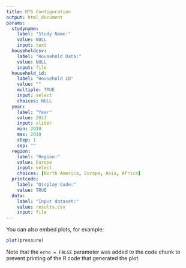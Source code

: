 ```yaml
---
title: HTS Configuration
output: html_document
params:
  studyname:
    label: "Study Name:"
    value: NULL
    input: text
  householdcsv:
    label: "Household Data:"
    value: NULL
    input: file
  household_id:
    label: "Household ID"
    value: ""
    multiple: TRUE
    input: select
    choices: NULL
  year:
    label: "Year"
    value: 2017
    input: slider
    min: 2010
    max: 2018
    step: 1
    sep: ""
  region:
    label: "Region:"
    value: Europe
    input: select
    choices: [North America, Europe, Asia, Africa]
  printcode:
    label: "Display Code:"
    value: TRUE
  data:
    label: "Input dataset:"
    value: results.csv
    input: file
---
```


You can also embed plots, for example:

```r
plot(pressure)
```

Note that the `echo = FALSE` parameter was added to the code chunk to prevent printing of the R code that generated the plot.
